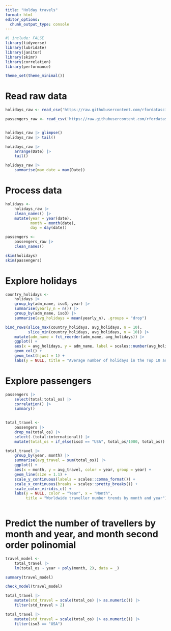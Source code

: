 ```yaml
---
title: "Holday travels"
format: html
editor_options: 
  chunk_output_type: console
---
```


```r
#| include: FALSE
library(tidyverse)
library(lubridate)
library(janitor)
library(skimr)
library(correlation)
library(performance)

theme_set(theme_minimal())

```

# Read raw data
```r
holidays_raw <- read_csv('https://raw.githubusercontent.com/rfordatascience/tidytuesday/main/data/2024/2024-12-24/global_holidays.csv')

passengers_raw <- read_csv('https://raw.githubusercontent.com/rfordatascience/tidytuesday/main/data/2024/2024-12-24/monthly_passengers.csv')


holidays_raw |> glimpse()
holidays_raw |> tail()

holidays_raw |> 
    arrange(Date) |> 
    tail()

holidays_raw |> 
    summarise(max_date = max(Date))

```

# Process data
```r
holidays <- 
    holidays_raw |> 
    clean_names() |> 
    mutate(year = year(date),
           month = month(date),
           day = day(date))

passengers <- 
    passengers_raw |> 
    clean_names()

skim(holidays)
skim(passengers)

```

# Explore holidays

```r

country_holidays <- 
    holidays |> 
    group_by(adm_name, iso3, year) |> 
    summarise(yearly_n = n()) |> 
    group_by(adm_name, iso3) |> 
    summarise(avg_holidays = mean(yearly_n), .groups = "drop")

bind_rows(slice_max(country_holidays, avg_holidays, n = 10),
          slice_min(country_holidays, avg_holidays, n = 10)) |> 
    mutate(adm_name = fct_reorder(adm_name, avg_holidays)) |> 
    ggplot() +
    aes(x = avg_holidays, y = adm_name, label = scales::number(avg_holidays, accuracy = 0.1)) +
    geom_col() +
    geom_text(hjust = 1) +
    labs(y = NULL, title = "Average number of holidays in the Top 10 and Bottom 10 countries")

```

# Explore passengers

```r
passengers |> 
    select(total:total_os) |> 
    correlation() |> 
    summary()
    
```

```r

total_travel <- 
    passengers |> 
    drop_na(total_os) |> 
    select(-(total:international)) |> 
    mutate(total_os = if_else(iso3 == "USA", total_os/1000, total_os))

total_travel |> 
    group_by(year, month) |> 
    summarise(avg_travel = sum(total_os)) |> 
    ggplot() +
    aes(x = month, y = avg_travel, color = year, group = year) +
    geom_line(size = 1.1) +
    scale_y_continuous(labels = scales::comma_format()) +
    scale_x_continuous(breaks = scales::pretty_breaks()) +
    scale_color_viridis_c() +
    labs(y = NULL, color = "Year", x = "Month",
         title = "Worldwide traveller number trends by month and year")
    

```


# Predict the number of travellers by month and year, and month second order polinomial

```r

travel_model <- 
    total_travel |> 
    lm(total_os ~ year + poly(month, 2), data = _)

summary(travel_model)

check_model(travel_model)

total_travel |> 
    mutate(std_travel = scale(total_os) |> as.numeric()) |> 
    filter(std_travel > 2)

total_travel |> 
    mutate(std_travel = scale(total_os) |> as.numeric()) |> 
    filter(iso3 == "USA")
    
```








